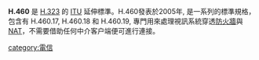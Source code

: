 {{Unreferenced|time=2022-01-19T07:21:05+00:00}}
'''H.460''' 是 [[H.323|H.323]] 的 [[ITU|ITU]] 延伸標準。H.460發表於2005年, 是一系列的標準規格，包含有 H.460.17, H.460.18 和 H.460.19, 專門用來處理視訊系統穿透[[防火牆|防火牆]]與[[网络地址转换|NAT]]，不需要借助任何中介客户端便可進行連接。

[[category:電信|category:電信]]
